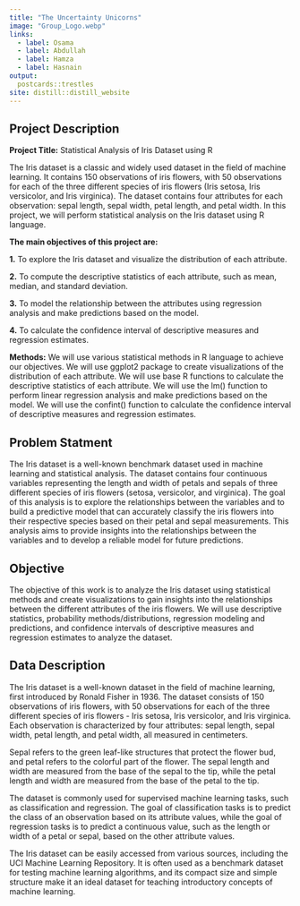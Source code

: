 ```yaml
---
title: "The Uncertainty Unicorns"
image: "Group_Logo.webp"
links:
  - label: Osama
  - label: Abdullah
  - label: Hamza
  - label: Hasnain
output:
  postcards::trestles
site: distill::distill_website
---
```

 
## Project Description

**Project Title:** Statistical Analysis of Iris Dataset using R

The Iris dataset is a classic and widely used dataset in the field of machine learning. It contains 150 observations of iris flowers, with 50 observations for each of the three different species of iris flowers (Iris setosa, Iris versicolor, and Iris virginica). The dataset contains four attributes for each observation: sepal length, sepal width, petal length, and petal width. In this project, we will perform statistical analysis on the Iris dataset using R language.

**The main objectives of this project are:**

**1.** To explore the Iris dataset and visualize the distribution of each attribute.

**2.** To compute the descriptive statistics of each attribute, such as mean, median, and standard deviation.

**3.** To model the relationship between the attributes using regression analysis and make predictions based on the model.

**4.** To calculate the confidence interval of descriptive measures and regression estimates.

**Methods:** We will use various statistical methods in R language to achieve our objectives. We will use ggplot2 package to create visualizations of the distribution of each attribute. We will use base R functions to calculate the descriptive statistics of each attribute. We will use the lm() function to perform linear regression analysis and make predictions based on the model. We will use the confint() function to calculate the confidence interval of descriptive measures and regression estimates.

## Problem Statment

The Iris dataset is a well-known benchmark dataset used in machine learning and statistical analysis. The dataset contains four continuous variables representing the length and width of petals and sepals of three different species of iris flowers (setosa, versicolor, and virginica). The goal of this analysis is to explore the relationships between the variables and to build a predictive model that can accurately classify the iris flowers into their respective species based on their petal and sepal measurements. This analysis aims to provide insights into the relationships between the variables and to develop a reliable model for future predictions.

## Objective

The objective of this work is to analyze the Iris dataset using statistical methods and create visualizations to gain insights into the relationships between the different attributes of the iris flowers. We will use descriptive statistics, probability methods/distributions, regression modeling and predictions, and confidence intervals of descriptive measures and regression estimates to analyze the dataset.

## Data Description

The Iris dataset is a well-known dataset in the field of machine learning, first introduced by Ronald Fisher in 1936. The dataset consists of 150 observations of iris flowers, with 50 observations for each of the three different species of iris flowers - Iris setosa, Iris versicolor, and Iris virginica. Each observation is characterized by four attributes: sepal length, sepal width, petal length, and petal width, all measured in centimeters.

Sepal refers to the green leaf-like structures that protect the flower bud, and petal refers to the colorful part of the flower. The sepal length and width are measured from the base of the sepal to the tip, while the petal length and width are measured from the base of the petal to the tip.

The dataset is commonly used for supervised machine learning tasks, such as classification and regression. The goal of classification tasks is to predict the class of an observation based on its attribute values, while the goal of regression tasks is to predict a continuous value, such as the length or width of a petal or sepal, based on the other attribute values.

The Iris dataset can be easily accessed from various sources, including the UCI Machine Learning Repository. It is often used as a benchmark dataset for testing machine learning algorithms, and its compact size and simple structure make it an ideal dataset for teaching introductory concepts of machine learning.
